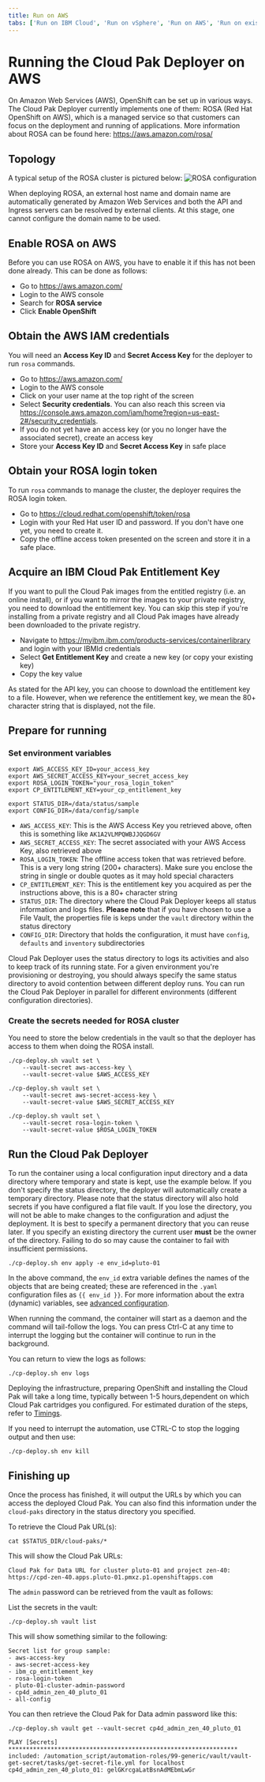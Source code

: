 ```yaml
---
title: Run on AWS
tabs: ['Run on IBM Cloud', 'Run on vSphere', 'Run on AWS', 'Run on existing OpenShift']
---
```


# Running the Cloud Pak Deployer on AWS

On Amazon Web Services (AWS), OpenShift can be set up in various ways. The Cloud Pak Deployer currently implements one of them: ROSA (Red Hat OpenShift on AWS), which is a managed service so that customers can focus on the deployment and running of applications. More information about ROSA can be found here: https://aws.amazon.com/rosa/

## Topology
A typical setup of the ROSA cluster is pictured below:
![ROSA configuration](sample-rosa-ocs-cp4d.png)

When deploying ROSA, an external host name and domain name are automatically generated by Amazon Web Services and both the API and Ingress servers can be resolved by external clients. At this stage, one cannot configure the domain name to be used.

## Enable ROSA on AWS
Before you can use ROSA on AWS, you have to enable it if this has not been done already. This can be done as follows:
* Go to https://aws.amazon.com/
* Login to the AWS console
* Search for **ROSA service**
* Click **Enable OpenShift**

## Obtain the AWS IAM credentials
You will need an **Access Key ID** and **Secret Access Key** for the deployer to run `rosa` commands.
* Go to https://aws.amazon.com/
* Login to the AWS console
* Click on your user name at the top right of the screen
* Select **Security credentials**. You can also reach this screen via https://console.aws.amazon.com/iam/home?region=us-east-2#/security_credentials.
* If you do not yet have an access key (or you no longer have the associated secret), create an access key
* Store your **Access Key ID** and **Secret Access Key** in safe place

## Obtain your ROSA login token
To run `rosa` commands to manage the cluster, the deployer requires the ROSA login token.
* Go to https://cloud.redhat.com/openshift/token/rosa
* Login with your Red Hat user ID and password. If you don't have one yet, you need to create it.
* Copy the offline access token presented on the screen and store it in a safe place.

## Acquire an IBM Cloud Pak Entitlement Key
If you want to pull the Cloud Pak images from the entitled registry (i.e. an online install), or if you want to mirror the images to your private registry, you need to download the entitlement key. You can skip this step if you're installing from a private registry and all Cloud Pak images have already been downloaded to the private registry.
- Navigate to https://myibm.ibm.com/products-services/containerlibrary and login with your IBMId credentials
- Select **Get Entitlement Key** and create a new key (or copy your existing key)
- Copy the key value

<InlineNotification kind="warning">
As stated for the API key, you can choose to download the entitlement key to a file. However, when we reference the entitlement key, we mean the 80+ character string that is displayed, not the file.
</InlineNotification>

## Prepare for running

### Set environment variables
```
export AWS_ACCESS_KEY_ID=your_access_key
export AWS_SECRET_ACCESS_KEY=your_secret_access_key
export ROSA_LOGIN_TOKEN="your_rosa_login_token"
export CP_ENTITLEMENT_KEY=your_cp_entitlement_key

export STATUS_DIR=/data/status/sample
export CONFIG_DIR=/data/config/sample
```

* `AWS_ACCESS_KEY`: This is the AWS Access Key you retrieved above, often this is something like `AK1A2VLMPQWBJJQGD6GV`
* `AWS_SECRET_ACCESS_KEY`: The secret associated with your AWS Access Key, also retrieved above
* `ROSA_LOGIN_TOKEN`: The offline access token that was retrieved before. This is a very long string (200+ characters). Make sure you enclose the string in single or double quotes as it may hold special characters
* `CP_ENTITLEMENT_KEY`: This is the entitlement key you acquired as per the instructions above, this is a 80+ character string
* `STATUS_DIR`: The directory where the Cloud Pak Deployer keeps all status information and logs files. **Please note** that if you have chosen to use a File Vault, the properties file is keps under the `vault` directory within the status directory
* `CONFIG_DIR`: Directory that holds the configuration, it must have `config`, `defaults` and `inventory` subdirectories

<InlineNotification>
Cloud Pak Deployer uses the status directory to logs its activities and also to keep track of its running state. For a given environment you're provisioning or destroying, you should always specify the same status directory to avoid contention between different deploy runs. You can run the Cloud Pak Deployer in parallel for different environments (different configuration directories).
</InlineNotification>

### Create the secrets needed for ROSA cluster
You need to store the below credentials in the vault so that the deployer has access to them when doing the ROSA install.

```
./cp-deploy.sh vault set \
    --vault-secret aws-access-key \
    --vault-secret-value $AWS_ACCESS_KEY

./cp-deploy.sh vault set \
    --vault-secret aws-secret-access-key \
    --vault-secret-value $AWS_SECRET_ACCESS_KEY

./cp-deploy.sh vault set \
    --vault-secret rosa-login-token \
    --vault-secret-value $ROSA_LOGIN_TOKEN
```

## Run the Cloud Pak Deployer
To run the container using a local configuration input directory and a data directory where temporary and state is kept, use the example below. If you don't specify the status directory, the deployer will automatically create a temporary directory. Please note that the status directory will also hold secrets if you have configured a flat file vault. If you lose the directory, you will not be able to make changes to the configuration and adjust the deployment. It is best to specify a permanent directory that you can reuse later. If you specify an existing directory the current user **must** be the owner of the directory. Failing to do so may cause the container to fail with insufficient permissions.
```
./cp-deploy.sh env apply -e env_id=pluto-01 
```
In the above command, the `env_id` extra variable defines the names of the objects that are being created; these are referenced in the `.yaml` configuration files as `{{ env_id }}`. For more information about the extra (dynamic) variables, see [advanced configuration](/advanced/advanced-configuration).

When running the command, the container will start as a daemon and the command will tail-follow the logs. You can press Ctrl-C at any time to interrupt the logging but the container will continue to run in the background.

You can return to view the logs as follows:
```
./cp-deploy.sh env logs
```

Deploying the infrastructure, preparing OpenShift and installing the Cloud Pak will take a long time, typically between 1-5 hours,dependent on which Cloud Pak cartridges you configured. For estimated duration of the steps, refer to [Timings](/cpd-design/timings).

If you need to interrupt the automation, use CTRL-C to stop the logging output and then use:
```
./cp-deploy.sh env kill
```

## Finishing up
Once the process has finished, it will output the URLs by which you can access the deployed Cloud Pak. You can also find this information under the `cloud-paks` directory in the status directory you specified.

To retrieve the Cloud Pak URL(s):
```
cat $STATUS_DIR/cloud-paks/*
```

This will show the Cloud Pak URLs:
```output
Cloud Pak for Data URL for cluster pluto-01 and project zen-40:
https://cpd-zen-40.apps.pluto-01.pmxz.p1.openshiftapps.com
```

The `admin` password can be retrieved from the vault as follows:

List the secrets in the vault:
```
./cp-deploy.sh vault list
```

This will show something similar to the following:
```output
Secret list for group sample:
- aws-access-key
- aws-secret-access-key
- ibm_cp_entitlement_key
- rosa-login-token
- pluto-01-cluster-admin-password
- cp4d_admin_zen_40_pluto_01
- all-config
```

You can then retrieve the Cloud Pak for Data admin password like this:
```
./cp-deploy.sh vault get --vault-secret cp4d_admin_zen_40_pluto_01
```

```output
PLAY [Secrets] *****************************************************************
included: /automation_script/automation-roles/99-generic/vault/vault-get-secret/tasks/get-secret-file.yml for localhost
cp4d_admin_zen_40_pluto_01: gelGKrcgaLatBsnAdMEbmLwGr
```